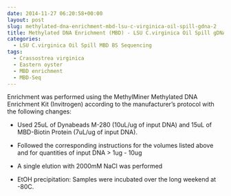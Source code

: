 ```yaml
---
date: 2014-11-27 06:20:58+00:00
layout: post
slug: methylated-dna-enrichment-mbd-lsu-c-virginica-oil-spill-gdna-2
title: Methylated DNA Enrichment (MBD) - LSU C.virginica Oil Spill gDNA
categories:
  - LSU C.virginica Oil Spill MBD BS Sequencing
tags:
  - Crassostrea virginica
  - Eastern oyster
  - MBD enrichment
  - MBD-Seq
---
```


Enrichment was performed using the MethylMiner Methylated DNA Enrichment Kit (Invitrogen) according to the manufacturer's protocol with the following changes:

- Used 25uL of Dynabeads M-280 (10uL/ug of input DNA) and 15uL of MBD-Biotin Protein (7uL/ug of input DNA).

- Followed the corresponding instructions for the volumes listed above and for quantities of input DNA > 1ug - 10ug

- A single elution with 2000mM NaCl was performed

- EtOH precipitation: Samples were incubated over the long weekend at -80C.
